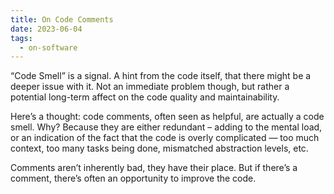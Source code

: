 ```yaml
---
title: On Code Comments
date: 2023-06-04
tags:
  - on-software
---
```


“Code Smell” is a signal.
A hint from the code itself, that there might be a deeper issue with it.
Not an immediate problem though,
but rather a potential long-term affect on the code quality and maintainability.

Here’s a thought:
code comments, often seen as helpful, are actually a code smell.
Why?
Because they are either
redundant – adding to the mental load,
or an indication of the fact that the code is overly complicated — too much context, too many tasks being done, mismatched abstraction levels, etc.

Comments aren’t inherently bad, they have their place. But
if there’s a comment, there’s often an opportunity to improve the code.
